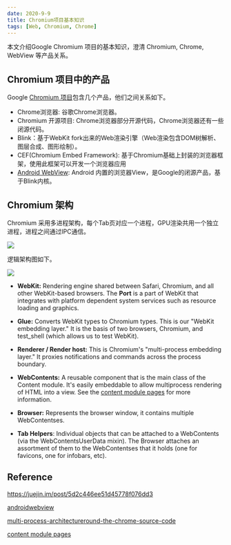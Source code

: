 ```yaml
---
date: 2020-9-9
title: Chromium项目基本知识
tags: [Web, Chromium, Chrome]
---
```


本文介绍Google Chromium 项目的基本知识，澄清 Chromium, Chrome, WebView 等产品关系。

## Chromium 项目中的产品

Google [Chromium 项目](www.chromium.org)包含几个产品，他们之间关系如下。

- Chrome浏览器: 谷歌Chrome浏览器。
- Chromium 开源项目: Chrome浏览器部分开源代码，Chrome浏览器还有一些闭源代码。
- Blink：基于WebKit fork出来的Web渲染引擎（Web渲染包含DOM树解析、图层合成、图形绘制）。
- CEF(Chromium Embed Framework): 基于Chromium基础上封装的浏览器框架，使用此框架可以开发一个浏览器应用
- [Android WebView](https://www.chromium.org/developers/androidwebview): Android 内置的浏览器View，是Google的闭源产品，基于Blink内核。

## Chromium 架构

Chromium 采用多进程架构，每个Tab页对应一个进程，GPU渲染共用一个独立进程，进程之间通过IPC通信。

![](/images/rendering/chromium-arch-1.png)

逻辑架构图如下。

![](/images/rendering/chromium-arch-2.png)

- **WebKit:** Rendering engine shared between Safari, Chromium, and all other
  WebKit-based browsers. The **Port** is a part of WebKit that integrates with
  platform dependent system services such as resource loading and graphics.

- **Glue:** Converts WebKit types to Chromium types. This is our "WebKit
  embedding layer." It is the basis of two browsers, Chromium, and test_shell
  (which allows us to test WebKit).

- **Renderer / Render host:** This is Chromium's "multi-process embedding
  layer." It proxies notifications and commands across the process boundary.

- **WebContents:** A reusable component that is the main class of the Content
  module. It's easily embeddable to allow multiprocess rendering of HTML into
  a view. See the [content module pages](https://www.chromium.org/developers/content-module) for more
  information.

- **Browser:** Represents the browser window, it contains multiple
  WebContentses.

- **Tab Helpers**: Individual objects that can be attached to a WebContents
  (via the WebContentsUserData mixin). The Browser attaches an assortment of
  them to the WebContentses that it holds (one for favicons, one for infobars,
  etc).

## Reference

https://juejin.im/post/5d2c446ee51d45778f076dd3

[androidwebview](https://www.chromium.org/developers/androidwebview)

[](https://www.chromium.org/developers/how-tos/getting-a)

[multi-process-architectureround-the-chrome-source-code](https://www.chromium.org/developers/design-documents/multi-process-architectureround-the-chrome-source-code)

[content module pages](https://www.chromium.org/developers/content-module)

